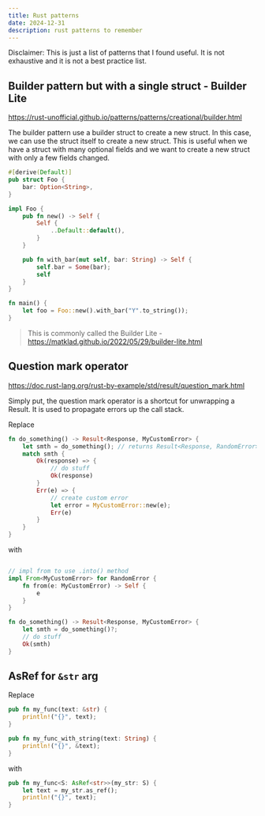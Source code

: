 ```yaml
---
title: Rust patterns
date: 2024-12-31
description: rust patterns to remember
---
```


Disclaimer: This is just a list of patterns that I found useful. It is not exhaustive and it is not a best practice list.

## Builder pattern but with a single struct - Builder Lite

https://rust-unofficial.github.io/patterns/patterns/creational/builder.html

The builder pattern use a builder struct to create a new struct. In this case, we can use the struct itself to create a new struct. This is useful when we have a struct with many optional fields and we want to create a new struct with only a few fields changed.


```rust
#[derive(Default)]
pub struct Foo {
    bar: Option<String>,
}

impl Foo {
    pub fn new() -> Self {
        Self {
            ..Default::default(),
        }
    }

    pub fn with_bar(mut self, bar: String) -> Self {
        self.bar = Some(bar);
        self
    }
}

fn main() {
    let foo = Foo::new().with_bar("Y".to_string());
}
```

> This is commonly called the Builder Lite - https://matklad.github.io/2022/05/29/builder-lite.html

## Question mark operator

https://doc.rust-lang.org/rust-by-example/std/result/question_mark.html

Simply put, the question mark operator is a shortcut for unwrapping a Result. It is used to propagate errors up the call stack.

Replace

```rust
fn do_something() -> Result<Response, MyCustomError> {
    let smth = do_something(); // returns Result<Response, RandomError>
    match smth {
        Ok(response) => {
            // do stuff
            Ok(response)
        }
        Err(e) => {
            // create custom error
            let error = MyCustomError::new(e);
            Err(e)
        }
    }
}
```

with

```rust

// impl from to use .into() method
impl From<MyCustomError> for RandomError {
    fn from(e: MyCustomError) -> Self {
        e
    }
}

fn do_something() -> Result<Response, MyCustomError> {
    let smth = do_something()?;
    // do stuff
    Ok(smth)
}
```

## AsRef for `&str` arg

Replace

```rust
pub fn my_func(text: &str) {
    println!("{}", text);
}

pub fn my_func_with_string(text: String) {
    println!("{}", &text);
}
```

with

```rust
pub fn my_func<S: AsRef<str>>(my_str: S) {
    let text = my_str.as_ref();
    println!("{}", text);
}
```
